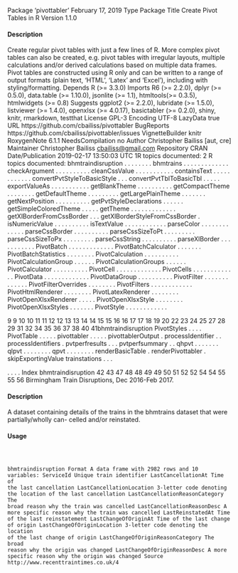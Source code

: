 Package ‘pivottabler’
February 17, 2019
Type Package
Title Create Pivot Tables in R
Version 1.1.0

#### Description
 Create regular pivot tables with just a few lines of R.
More complex pivot tables can also be created, e.g. pivot tables
with irregular layouts, multiple calculations and/or derived
calculations based on multiple data frames. Pivot tables are
constructed using R only and can be written to a range of
output formats (plain text, 'HTML', 'Latex' and 'Excel'),
including with styling/formatting.
Depends R (>= 3.3.0)
Imports R6 (>= 2.2.0), dplyr (>= 0.5.0), data.table (>= 1.10.0),
jsonlite (>= 1.1), htmltools(>= 0.3.5), htmlwidgets (>= 0.8)
Suggests ggplot2 (>= 2.2.0), lubridate (>= 1.5.0), listviewer (>=
1.4.0), openxlsx (>= 4.0.17), basictabler (>= 0.2.0), shiny,
knitr, rmarkdown, testthat
License GPL-3
Encoding UTF-8
LazyData true
URL https://github.com/cbailiss/pivottabler
BugReports https://github.com/cbailiss/pivottabler/issues
VignetteBuilder knitr
RoxygenNote 6.1.1
NeedsCompilation no
Author Christopher Bailiss [aut, cre]
Maintainer Christopher Bailiss <cbailiss@gmail.com>
Repository CRAN
Date/Publication 2019-02-17 13:50:03 UTC
1R topics documented:
2
R topics documented:
bhmtraindisruption . . . . . . . .
bhmtrains . . . . . . . . . . . . .
checkArgument . . . . . . . . . .
cleanCssValue . . . . . . . . . . .
containsText . . . . . . . . . . . .
convertPvtStyleToBasicStyle . . .
convertPvtTblToBasicTbl . . . . .
exportValueAs . . . . . . . . . . .
getBlankTheme . . . . . . . . . .
getCompactTheme . . . . . . . .
getDefaultTheme . . . . . . . . .
getLargePlainTheme . . . . . . .
getNextPosition . . . . . . . . . .
getPvtStyleDeclarations . . . . . .
getSimpleColoredTheme . . . . .
getTheme . . . . . . . . . . . . .
getXlBorderFromCssBorder . . .
getXlBorderStyleFromCssBorder .
isNumericValue . . . . . . . . . .
isTextValue . . . . . . . . . . . .
parseColor . . . . . . . . . . . . .
parseCssBorder . . . . . . . . . .
parseCssSizeToPt . . . . . . . . .
parseCssSizeToPx . . . . . . . . .
parseCssString . . . . . . . . . .
parseXlBorder . . . . . . . . . . .
PivotBatch . . . . . . . . . . . . .
PivotBatchCalculator . . . . . . .
PivotBatchStatistics . . . . . . . .
PivotCalculation . . . . . . . . . .
PivotCalculationGroup . . . . . .
PivotCalculationGroups . . . . . .
PivotCalculator . . . . . . . . . .
PivotCell . . . . . . . . . . . . .
PivotCells . . . . . . . . . . . . .
PivotData . . . . . . . . . . . . .
PivotDataGroup . . . . . . . . . .
PivotFilter . . . . . . . . . . . . .
PivotFilterOverrides . . . . . . . .
PivotFilters . . . . . . . . . . . .
PivotHtmlRenderer . . . . . . . .
PivotLatexRenderer . . . . . . . .
PivotOpenXlsxRenderer . . . . .
PivotOpenXlsxStyle . . . . . . . .
PivotOpenXlsxStyles . . . . . . .
PivotStyle . . . . . . . . . . . . 































































































































































































9
9
10
10
11
11
12
12
13
13
14
14
15
15
16
16
17
17
18
19
20
22
23
24
25
27
28
29
31
32
34
35
36
37
38
40
41bhmtraindisruption
PivotStyles . . . .
PivotTable . . . . .
pivottabler . . . . .
pivottablerOutput .
processIdentifier . .
processIdentifiers .
pvtperfresults . . .
pvtperfsummary . .
qhpvt . . . . . . .
qlpvt . . . . . . . .
qpvt . . . . . . . .
renderBasicTable .
renderPivottabler .
skipExportingValue
trainstations . . . 




.
.
.
.
Index
bhmtraindisruption
42
43
47
48
48
49
49
50
51
52
52
54
54
55
55
56
Birmingham Train Disruptions, Dec 2016-Feb 2017.

#### Description

A dataset containing details of the trains in the bhmtrains dataset that were partially/wholly can-
celled and/or reinstated.

#### Usage
<pre><code>

bhmtraindisruption
Format
A data frame with 2982 rows and 10 variables:
ServiceId Unique train identifier
LastCancellationAt Time of the last cancellation
LastCancellationLocation 3-letter code denoting the location of the last cancellation
LastCancellationReasonCategory The broad reason why the train was cancelled
LastCancellationReasonDesc A more specific reason why the train was cancelled
LastReinstatedAt Time of the last reinstatement
LastChangeOfOriginAt Time of the last change of origin
LastChangeOfOriginLocation 3-letter code denoting the location of the last change of origin
LastChangeOfOriginReasonCategory The broad reason why the origin was changed
LastChangeOfOriginReasonDesc A more specific reason why the origin was changed
Source
http://www.recenttraintimes.co.uk/4
